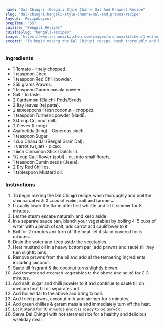 ---
name: "Dal Chingri (Bengali Style Channa Dal And Prawns) Recipe"
slug: "dal-chingri-bengali-style-channa-dal-and-prawns-recipe"
layout: 'RecipeLayout'
prepTime: "55"
cuisine: "Bengali Recipes"
cuisineSlug: "bengali-recipes"
image: "https://www.archanaskitchen.com/images/archanaskitchen/1-Author/Monika_Manchanda/Dal_Chingri__Bengali_Style_Channa_Dal_and_Prawns.jpg"
excerpt: "To begin making the Dal Chingri recipe, wash thoroughly and boil the channa dal with 2 cups of water, salt and turmeric"
---

### Ingredients

- 1 Tomato - finely chopped.
- 1 teaspoon Ghee.
- 1 teaspoon Red Chilli powder.
- 250 grams Prawns.
- 1 teaspoon Garam masala powder.
- Salt - to taste.
- 2 Cardamom (Elaichi) Pods/Seeds.
- 2 Bay leaves (tej patta).
- 2 tablespoons Fresh coconut - chopped.
- 1 teaspoon Turmeric powder (Haldi).
- 3/4 cup Coconut milk.
- 2 Cloves (Laung).
- Asafoetida (hing) - Generous pinch.
- 1 teaspoon Sugar.
- 1 cup Chana dal (Bengal Gram Dal).
- 1 Carrot (Gajjar) - diced.
- 1 inch Cinnamon Stick (Dalchini).
- 1/2 cup Cauliflower (gobi) - cut into small florets.
- 1 teaspoon Cumin seeds (Jeera).
- 2 Dry Red Chillies.
- 1 tablespoon Mustard oil.

### Instructions

1. To begin making the Dal Chingri recipe, wash thoroughly and boil the channa dal with 2 cups of water, salt and turmeric.
1. I usually lower the flame after first whistle and let it simmer for 8 minutes.
1. Let the steam escape naturally and keep aside.
1. In a separate sauce pan, blanch your vegetables by boiling 4-5 cups of water with a pinch of salt, add carrot and cauliflower to it.
1. Boil for 2 minutes and turn off the heat, let it stand covered for 5 minutes.
1. Drain the water and keep aside the vegetables.
1. Heat mustard oil in a heavy bottom pan, add prawns and sauté till they turn slightly pink.
1. Remove prawns from the oil and add all the tempering ingredients including coconut.
1. Sauté till fragrant & the coconut turns slightly brown.
1. Add tomato and steamed vegetables to the above and sauté for 2-3 minutes.
1. Add salt, sugar and chilli powder to it and continue to sauté till on medium heat till oil separates out.
1. Add boiled dal to the above and bring to boil.
1. Add fried prawns, coconut milk and simmer for 5 minutes.
1. Add green chillies & garam masala and immediately turn off the heat.
1. Let it stand for 10 minutes and it is ready to be served.
1. Serve Dal Chingri with hot steamed rice for a healthy and delicious weekday meal.
